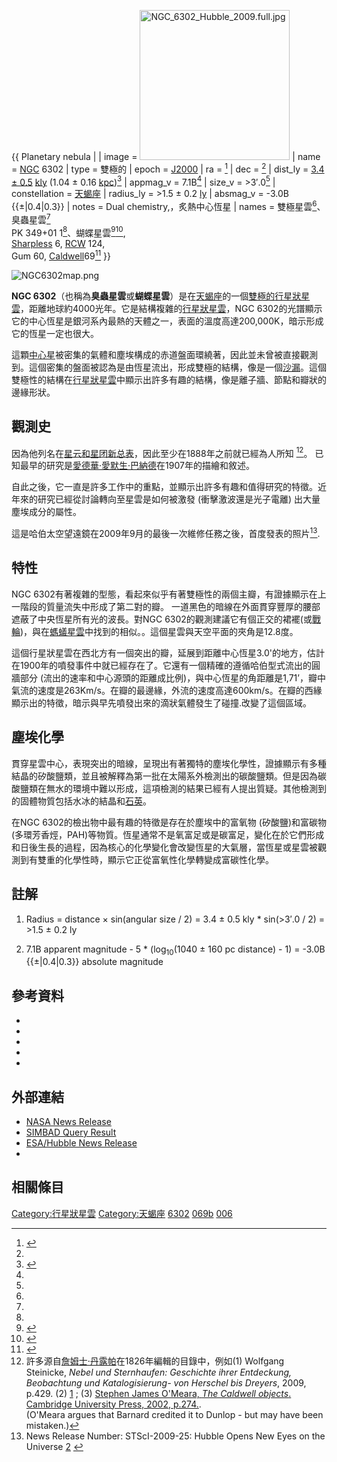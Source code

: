 {{ Planetary nebula |
| image = [[Image:NGC_6302_Hubble_2009.full.jpg|240px]]
| name = [[New_General_Catalogue|NGC]] 6302
| type = 雙極的
| epoch = [[J2000|J2000]]
| ra = {{RA|17|13|44.211}}<ref name="simbad">{{Harv|SIMBAD|2007}}</ref>
| dec = {{DEC|-37|06|15.94}}<ref name="simbad" />
| dist_ly = [[1_E19_m|3.4 ± 0.5]] [[光年|kly]] (1.04 ± 0.16 [[秒差距|kpc]])<ref name="Meaburnetal2005">{{Harv|Meaburn|López|Steffen|Graham|2005}}</ref>
| appmag_v = 7.1B<ref name="simbad" />
| size_v = >3′.0<ref name="Meaburnetal2005" />
| constellation  = [[天蝎座|天蝎座]]
| radius_ly = >1.5 ± 0.2 [[光年|ly]]{{Ref_label|A|a|none}}
| absmag_v = -3.0B {{±|0.4|0.3}}{{Ref_label|B|b|none}}
| notes = Dual chemistry,，炙熱中心恆星
| names =  雙極星雲<ref name="simbad" />、臭蟲星雲<ref name="simbad" /><br>
PK 349+01 1<ref name="simbad" />、蝴蝶星雲<ref name="APoD1998">{{Harv|APoD|1998}}</ref><ref name="APoD2004">{{Harv|APoD|2004}}</ref>,<br> [[Sharpless_catalog|Sharpless]] 6, [[RCW_Catalogue|RCW]] 124,<br> Gum 60, [[科德韋爾深空天體表|Caldwell]]69<ref name="The Caldwell Objects">{{cite book
  | last = O'Meara
  | first = Stephen James
  | title = The Caldwell Objects
  | publisher = [[Cambridge_University_Press|Cambridge University Press]]
  | date = 2002
  | isbn = 0-521-82796-5}}</ref>
}}

[[File:NGC6302map.png|thumb]]
{{Sky|17|13|44.211|-|37|06|15.94|1000000000}}

'''NGC 6302'''（也稱為'''臭蟲星雲'''或'''蝴蝶星雲'''）是在[[天蝎座|天蝎座]]的一個[[雙極星雲|雙極的]][[行星狀星雲|行星狀星雲]]，距離地球約4000光年。它是結構複雜的[[行星狀星雲|行星狀星雲]]，NGC 6302的光譜顯示它的中心恆星是銀河系內最熱的天體之一，表面的溫度高達200,000K，暗示形成它的恆星一定也很大。

這顆[[白矮星|中心星]]被密集的氣體和塵埃構成的赤道盤面環繞著，因此並未曾被直接觀測到。這個密集的盤面被認為是由恆星流出，形成雙極的結構{{Harv|Gurzadyan|1997}}，像是一個[[沙漏|沙漏]]。這個雙極性的結構在[[行星狀星雲|行星狀星雲]]中顯示出許多有趣的結構，像是離子牆、節點和瓣狀的邊緣形狀。

== 觀測史 ==
因為他列名在[[星云和星团新总表|星云和星团新总表]]，因此至少在1888年之前就已經為人所知 <ref>許多源自[[詹姆士·丹露帕|詹姆士·丹露帕]]在1826年編輯的目錄中，例如(1) Wolfgang Steinicke, ''Nebel und Sternhaufen: Geschichte ihrer Entdeckung, Beobachtung und Katalogisierung- von Herschel bis Dreyers'', 2009, p.429. (2) [http://www.universetoday.com/2008/06/23/ngc-6302-by-don-goldman/今日宇宙] {{Wayback|url=http://www.universetoday.com/2008/06/23/ngc-6302-by-don-goldman/%E4%BB%8A%E6%97%A5%E5%AE%87%E5%AE%99 |date=20191018190401 }}; (3) [http://books.google.com/books?id=3Hg6YHgx9nAC&pg=PA274 Stephen James O'Meara, ''The Caldwell objects''. Cambridge University Press, 2002, p.274.].<br>(O'Meara argues that Barnard credited it to Dunlop - but may have been mistaken.)</ref>。
已知最早的研究是[[愛德華·愛默生·巴納德|愛德華·愛默生·巴納德]]在1907年的描繪和敘述{{Harv|Meaburn|López|Steffen|Graham|2005}}。

自此之後，它一直是許多工作中的重點，並顯示出許多有趣和值得研究的特徵。近年來的研究已經從討論轉向至星雲是如何被激發 (衝擊激波還是光子電離) 出大量塵埃成分的屬性。

這是哈伯太空望遠鏡在2009年9月的最後一次維修任務之後，首度發表的照片<ref>News Release Number: STScI-2009-25: Hubble Opens New Eyes on the Universe [http://www.hubblesite.org/newscenter/archive/releases/2009/25/image/f/] {{Wayback|url=http://www.hubblesite.org/newscenter/archive/releases/2009/25/image/f/ |date=20100516223957 }}</ref>.

== 特性 ==
NGC 6302有著複雜的型態，看起來似乎有著雙極性的兩個主瓣，有證據顯示在上一階段的質量流失中形成了第二對的瓣。 一道黑色的暗線在外面貫穿豐厚的腰部遮蔽了中央恆星所有光的波長。對NGC 6302的觀測建議它有個正交的裙襬(或[[戰輪|戰輪]])，與在[[螞蟻星雲#戰輪|螞蟻星雲]]中找到的相似。{{Harv|Meaburn|López|Steffen|Graham|2005}}。這個星雲與天空平面的夾角是12.8度。

這個行星狀星雲在西北方有一個突出的瓣，延展到距離中心恆星3.0'的地方，估計在1900年的噴發事件中就已經存在了。它還有一個精確的遵循哈伯型式流出的圓牆部分 (流出的速率和中心源頭的距離成比例)，與中心恆星的角距離是1,71’，瓣中氣流的速度是263Km/s。在瓣的最邊緣，外流的速度高達600km/s。在瓣的西緣顯示出的特徵，暗示與早先噴發出來的滴狀氣體發生了碰撞.改變了這個區域{{Harv|Meaburn|López|Steffen|Graham|2005}}。

== 塵埃化學 ==
貫穿星雲中心，表現突出的暗線，呈現出有著獨特的塵埃化學性，證據顯示有多種結晶的矽酸鹽類，並且被解釋為第一批在太陽系外檢測出的碳酸鹽類{{Citation needed|date=June 2007}}。但是因為碳酸鹽類在無水的環境中難以形成，這項檢測的結果已經有人提出質疑{{Citation needed|date=June 2007}}。其他檢測到的固體物質包括水冰的結晶和[[石英|石英]]{{Citation needed|date=June 2007}}。

在NGC 6302的檢出物中最有趣的特徵是存在於塵埃中的富氧物 (矽酸鹽)和富碳物 (多環芳香烴，PAH)等物質{{Citation needed|date=June 2007}}。恆星通常不是氧富足或是碳富足，變化在於它們形成和日後生長的過程，因為核心的化學變化會改變恆星的大氣層{{Citation needed|date=June 2007}}，當恆星或星雲被觀測到有雙重的化學性時，顯示它正從富氧性化學轉變成富碳性化學{{Citation needed|date=June 2007}}。

== 註解 ==
<div class="references-small">
<ol type="a">
<li>{{Note_label|A|a|none}}Radius = distance × sin(angular size / 2) = 3.4 ± 0.5 kly * sin(>3′.0 / 2) = >1.5 ± 0.2 ly</li>
<li>{{Note_label|B|b|none}}7.1B apparent magnitude - 5 * (log<sub>10</sub>(1040 ± 160 pc distance) - 1) = -3.0B {{±|0.4|0.3}} absolute magnitude</li>
</ol>
<references/>
</div>

== 參考資料 ==
{{reflist}}
<div class="references-small">
* {{Citation
 | surname = APoD
 | title = Astronomy Picture of the Day
 | authorlink = APOD
 | year = 1998
 | date = June 2, 1998
 | publisher = NASA and Michigan Technological University (MTU)
 | url = http://antwrp.gsfc.nasa.gov/apod/ap980602.html
 | accessdate = 2010-05-23
 | archive-date = 2010-05-28
 | archive-url = https://web.archive.org/web/20100528033131/http://antwrp.gsfc.nasa.gov/apod/ap980602.html
 | dead-url = no
 }}
* {{Citation
 | surname = APoD
 | title = Astronomy Picture of the Day
 | authorlink = APOD
 | year = 2004
 | date = May 5, 2004
 | publisher = NASA and Michigan Technological University (MTU)
 | url = http://antwrp.gsfc.nasa.gov/apod/ap040505.html
 | accessdate = 2010-05-23
 | archive-date = 2010-06-19
 | archive-url = https://web.archive.org/web/20100619092104/http://antwrp.gsfc.nasa.gov/apod/ap040505.html
 | dead-url = no
 }}
* {{Citation
 | surname1 = Gurzadyan
 | given1 = Grigor A.
 | title = The Physics and Dynamics of Planetary Nebulae
 | publisher = Springer
 | place = Germany
 | id = ISBN 3-540-60965-2
 | year = 1997
 | pages = 3
 | url = 
}}
* {{Citation
 | surname1 = Meaburn
 | given1 = J.
 | surname2 = López
 | given2 = J. A.
 | surname3 = Steffen
 | given3 = W.
 | surname4 = Graham
 | given4 = M. F.
 | surname5 = Holloway
 | given5 = A. J.
 | title = The Hubble-Type Outflows from the High-Excitation, Polypolar Planetary Nebula NGC 6302
 | journal = The Astronomical Journal
 | year = 2005
 | volume = 130
 | issue = 5
 | pages = 2303–2311
 | url = http://adsabs.harvard.edu/cgi-bin/nph-bib_query?bibcode=2005AJ....130.2303M
}}
* {{Citation
 | surname1 = SIMBAD
 | title = Results for NGC 6302
 | authorlink = SIMBAD
 | journal = 
 | year = 2007
 | date = January 11, 2007
 | publisher = SIMBAD, Centre de Données Astronomiques de Strasbourg
 | url = http://simbad.u-strasbg.fr/simbad/sim-id?protocol=html&Ident=NGC+6302
 | accessdate = 2010-05-23
 | archive-date = 2016-03-04
 | archive-url = https://web.archive.org/web/20160304205642/http://simbad.u-strasbg.fr/simbad/sim-id?protocol=html&Ident=NGC+6302
 | dead-url = no
 }}
</div>

== 外部連結 ==
{{commons cat|NGC 6302}}
*[http://www.spacetelescope.org/news/html/heic0407.html NASA News Release]{{Wayback|url=http://www.spacetelescope.org/news/html/heic0407.html |date=20100319194819 }}
*[http://simbad.u-strasbg.fr/sim-id.pl?protocol=html&Ident=ngc+6302&NbIdent=1&Radius=10&Radius.unit=arcmin&CooFrame=FK5&CooEpoch=2000&CooEqui=2000&output.max=all&o.catall=on&output.mesdisp=N&Bibyear1=1983&Bibyear2=2004&Frame1=FK5&Frame2=FK4&Frame3=G&Equi1=2000.0&Equi2=1950.0&Equi3=2000.0&Epoch1=2000.0&Epoch2=1950.0&Epoch3=2000.0 SIMBAD Query Result]
*[http://www.spacetelescope.org/news/html/heic0407.html ESA/Hubble News Release]{{Wayback|url=http://www.spacetelescope.org/news/html/heic0407.html |date=20100319194819 }}
*{{WikiSky}}

== 相關條目 ==
{{Sh2天體}}
{{RCW}}
{{Gum catalogue}}
{{模板:科德韦尔天体}}

[[Category:行星狀星雲|Category:行星狀星雲]]
[[Category:天蝎座|Category:天蝎座]]
[[Category:NGC天體|6302]]
[[Category:科德韦尔天体|069b]]
[[Category:沙普利斯天体|006]]
{{DEFAULTSORT:Ngc 6302}}